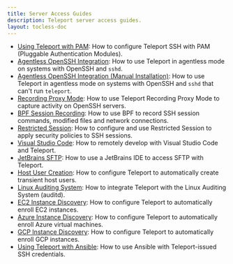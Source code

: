 ```yaml
---
title: Server Access Guides
description: Teleport server access guides.
layout: tocless-doc
---
```


- [Using Teleport with PAM](ssh-pam.mdx): How to configure Teleport SSH with PAM (Pluggable Authentication Modules).
- [Agentless OpenSSH Integration](openssh/openssh-agentless.mdx): How to use Teleport in agentless mode on systems with OpenSSH and `sshd`.
- [Agentless OpenSSH Integration (Manual Installation)](openssh/openssh-manual-install.mdx): How to use Teleport in agentless mode
  on systems with OpenSSH and `sshd` that can't run `teleport`.
- [Recording Proxy Mode](recording-proxy-mode.mdx): How to use Teleport Recording Proxy Mode to capture activity on OpenSSH servers.
- [BPF Session Recording](bpf-session-recording.mdx): How to use BPF to record SSH session commands, modified files and network connections.
- [Restricted Session](restricted-session.mdx): How to configure and use Restricted Session to apply security policies to SSH sessions.
- [Visual Studio Code](vscode.mdx): How to remotely develop with Visual Studio Code and Teleport.
- [JetBrains SFTP](jetbrains-sftp.mdx): How to use a JetBrains IDE to access SFTP with Teleport.
- [Host User Creation](host-user-creation.mdx): How to configure Teleport to automatically create transient host users.
- [Linux Auditing System](auditd.mdx): How to integrate Teleport with the Linux Auditing System (auditd).
- [EC2 Instance Discovery](ec2-discovery.mdx): How to configure Teleport to automatically enroll EC2 instances.
- [Azure Instance Discovery](azure-discovery.mdx): How to configure Teleport to automatically enroll Azure virtual machines.
- [GCP Instance Discovery](gcp-discovery.mdx): How to configure Teleport to automatically enroll GCP instances.
- [Using Teleport with Ansible](ansible.mdx): How to use Ansible with
  Teleport-issued SSH credentials.
